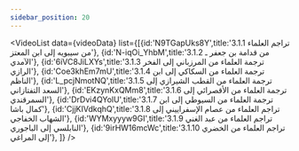 ```yaml
---
sidebar_position: 20
---
```


<VideoList data={videoData} list={[{id:'N9TGapUks8Y',title:'3.1.1 تراجم العلماء من سيبويه إلى ابن المعتز'},
{id:'N-iqOi_YhbM',title:'3.1.2 من قدامة بن جعفر ـ الآمدي'},
{id:'6iVC8JiLXYs',title:'3.1.3 ترجمة العلماء من المرزباني إلى الفخر الرازي'},
{id:'Coe3khEm7mU',title:'3.1.4 ترجمة العلماء من السكاكي إلى ابن الناظم'},
{id:'L_pcjNmotNQ',title:'3.1.5 ترجمة العلماء من القطب الشيرازي إلى السعد التفتازاني'},
{id:'EKzynKxQMm8',title:'3.1.6 ترجمة العلماء من الأقصرائي إلى السمرقندي'},
{id:'DrDvi4QYolU',title:'3.1.7 ترجمة العلماء من السيوطي إلى ابن كمال باشا'},
{id:'CjjKIVdkqhQ',title:'3.1.8 تراجم العلماء من عصام الإسفراييني إلى الشهاب الخفاجي'},
{id:'WYMxyyyw9GI',title:'3.1.9 تراجم العلماء من عبد الغني النابلسي إلى الباجوري'},
{id:'9irHW16mcWc',title:'3.1.10 تراجم العلماء من الخضري إلى المراغي'},
]}
/>
